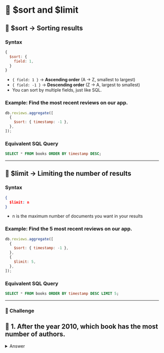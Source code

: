 # 👐 $sort and $limit

## 🔹 $sort → Sorting results

### Syntax

```js
{
  $sort: {
    field: 1,
  }
}
```

- `{ field: 1 }` → **Ascending order** (A → Z, smallest to largest)
- `{ field: -1 }` → **Descending order** (Z → A, largest to smallest)
- You can sort by multiple fields, just like SQL.

### Example: Find the most recent reviews on our app.

```js
db.reviews.aggregate([
  {
    $sort: { timestamp: -1 },
  },
]);
```

### **Equivalent SQL Query**

```sql
SELECT * FROM books ORDER BY timestamp DESC;
```

---

## 🔹 $limit → Limiting the number of results

### Syntax

```json
{
  $limit: n
}
```

- n is the maximum number of documents you want in your results

### Example: Find the 5 most recent reviews on our app.

```js
db.reviews.aggregate([
  {
    $sort: { timestamp: -1 },
  },
  {
    $limit: 5,
  },
]);
```

### **Equivalent SQL Query**

```sql
SELECT * FROM books ORDER BY timestamp DESC LIMIT 5;
```

---

### 👐 Challenge

## 👐 1. After the year 2010, which book has the most number of authors.

<details>
  <summary>Answer</summary>
  <div>
    ```js
      db.books.aggregate([
        {
          $match: { year: {$gt: 2010}}
        },
        {
          $project: {
            title: 1,
            authors: 1,
            numAuthors: {$size: "$authors"},
            _id: 0
          }
        },
        {
          $sort: { "numAuthors": -1}
        },
        {
          $limit: 1
        }
      ]);
    ```
  </div>
</details>
